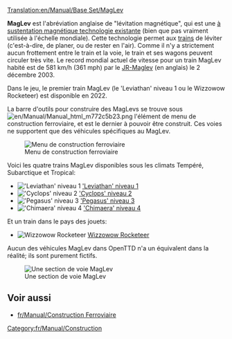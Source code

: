 [[Translation:en/Manual/Base Set/MagLev]]
{{fr/Manual/Base Set/Type de chemin de fer}}

'''MagLev''' est l'abréviation anglaise de "lévitation magnétique", qui est une [https://www.wikipedia.org/wiki/fr:Train à sustentation magnétique technologie existante] (bien que pas vraiment utilisée à l'échelle mondiale). Cette technologie permet aux [[fr/Manual/Trains|trains]] de léviter (c'est-à-dire, de planer, ou de rester en l'air). Comme il n'y a strictement aucun frottement entre le train et la voie, le train et ses wagons peuvent circuler très vite. Le record mondial actuel de vitesse pour un train MagLev habité est de 581 km/h (361 mph) par le [https://www.wikipedia.org/wiki/JR-Maglev JR-Maglev] (en anglais) le 2 décembre 2003.

Dans le jeu, le premier train MagLev (le 'Leviathan' niveau 1 ou le Wizzowow Rocketeer) est disponible en 2022.

La barre d'outils pour construire des MagLevs se trouve sous [[File:en/Manual/Manual html m772c5b23.png]] l'élément de menu de construction ferroviaire, et est le dernier à pouvoir être construit. Ces voies ne supportent que des véhicules spécifiques au MagLev.

[[File:en/Manual/Openttd-rail1.png|none|Menu de construction ferroviaire]]

Voici les quatre trains MagLev disponibles sous les climats Tempéré, Subarctique et Tropical:
*[[File:en/Manual/Base Set/Trains/Lev1leviathan.png|'Leviathan' niveau 1]] [[fr/Manual/Base Set/Trains/'Leviathan' niveau 1|'Leviathan' niveau 1]]
*[[File:en/Manual/Base Set/Trains/Lev2cyclops.png|'Cyclops' niveau 2]] [[fr/Manual/Base Set/Trains/'Cyclops' niveau 2|'Cyclops' niveau 2]]
*[[File:en/Manual/Base Set/Trains/Lev3pegasus.png|'Pegasus' niveau 3]] [[fr/Manual/Base Set/Trains/'Pegasus' niveau 3|'Pegasus' niveau 3]]
*[[File:en/Manual/Base Set/Trains/Lev4chimaerarhead.png|'Chimaera' niveau 4]] [[fr/Manual/Base Set/Trains/'Chimaera' niveau 4|'Chimaera' niveau 4]]
Et un train dans le pays des jouets:
*[[File:en/Manual/Base Set/Trains/Wizzowowrocketeer.png|Wizzowow Rocketeer]] [[fr/Manual/Base Set/Trains/Wizzowow Rocketeer|Wizzowow Rocketeer]]

Aucun des véhicules MagLev dans OpenTTD n'a un équivalent dans la réalité; ils sont purement fictifs.

[[File:en/Manual/Base Set/MaglevTemp.png|none|frame|Une section de voie MagLev]]

==Voir aussi==
*[[fr/Manual/Construction Ferroviaire]]

[[Category:fr/Manual/Construction]]